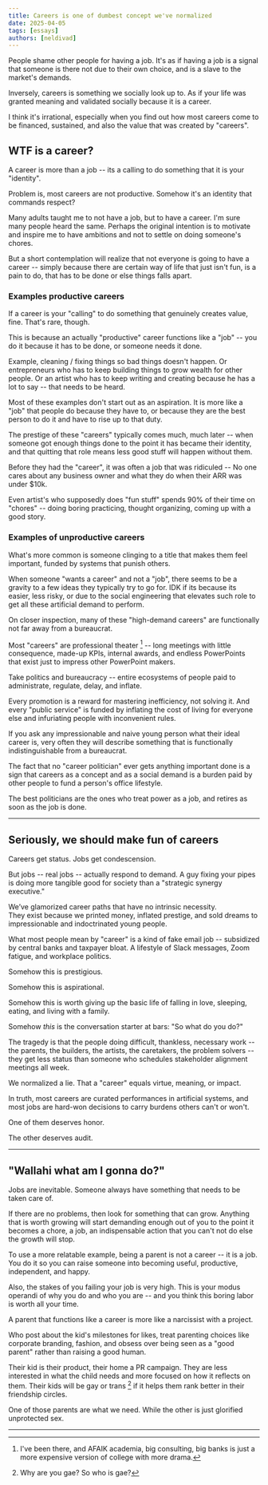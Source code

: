 ```yaml
---
title: Careers is one of dumbest concept we've normalized
date: 2025-04-05
tags: [essays]
authors: [neldivad]
---
```


People shame other people for having a job. It's as if having a job is a signal that someone is there not due to their own choice, and is a slave to the market's demands. 

Inversely, careers is something we socially look up to. As if your life was granted meaning and validated socially because it is a career.

<!--truncate-->

I think it's irrational, especially when you find out how most careers come to be financed, sustained, and also the value that was created by "careers".

## WTF is a career?
A career is more than a job -- its a calling to do something that it is your "identity". 

Problem is, most careers are not productive. Somehow it's an identity that commands respect? 

Many adults taught me to not have a job, but to have a career. I'm sure many people heard the same. Perhaps the original intention is to motivate and inspire me to have ambitions and not to settle on doing someone's chores. 

But a short contemplation will realize that not everyone is going to have a career -- simply because there are certain way of life that just isn't fun, is a pain to do, that has to be done or else things falls apart. 

### Examples productive careers 
If a career is your "calling" to do something that genuinely creates value, fine. That's rare, though. 

This is because an actually "productive" career functions like a "job" -- you do it because it has to be done, or someone needs it done. 

Example, cleaning / fixing things so bad things doesn't happen. Or entrepreneurs who has to keep building things to grow wealth for other people. Or an artist who has to keep writing and creating because he has a lot to say -- that needs to be heard. 

Most of these examples don't start out as an aspiration. It is more like a "job" that people do because they have to, or because they are the best person to do it and have to rise up to that duty. 

The prestige of these "careers" typically comes much, much later -- when someone got enough things done to the point it has became their identity, and that quitting that role means less good stuff will happen without them. 

Before they had the "career", it was often a job that was ridiculed -- No one cares about any business owner and what they do when their ARR was under $10k. 

Even artist's who supposedly does "fun stuff" spends 90% of their time on "chores" -- doing boring practicing, thought organizing, coming up with a good story. 


### Examples of unproductive careers
What's more common is someone clinging to a title that makes them feel important, funded by systems that punish others.

When someone "wants a career" and not a "job", there seems to be a gravity to a few ideas they typically try to go for. IDK if its because its easier, less risky, or due to the social engineering that elevates such role to get all these artificial demand to perform. 

On closer inspection, many of these "high-demand careers" are functionally not far away from a bureaucrat.

Most "careers" are professional theater [^1] -- long meetings with little consequence, made-up KPIs, internal awards, and endless PowerPoints that exist just to impress other PowerPoint makers.  

[^1]: I've been there, and AFAIK academia, big consulting, big banks is just a more expensive version of college with more drama. 

Take politics and bureaucracy -- entire ecosystems of people paid to administrate, regulate, delay, and inflate. 

Every promotion is a reward for mastering inefficiency, not solving it.  And every "public service" is funded by inflating the cost of living for everyone else and infuriating people with inconvenient rules.

If you ask any impressionable and naive young person what their ideal career is, very often they will describe something that is functionally indistinguishable from a bureaucrat. 

The fact that no "career politician" ever gets anything important done is a sign that careers as a concept and as a social demand is a burden paid by other people to fund a person's office lifestyle. 

The best politicians are the ones who treat power as a job, and retires as soon as the job is done. 

--- 
## Seriously, we should make fun of careers

Careers get status. Jobs get condescension. 

But jobs -- real jobs -- actually respond to demand. A guy fixing your pipes is doing more tangible good for society than a "strategic synergy executive."

We’ve glamorized career paths that have no intrinsic necessity.  
They exist because we printed money, inflated prestige, and sold dreams to impressionable and indoctrinated young people.

What most people mean by "career" is a kind of fake email job -- subsidized by central banks and taxpayer bloat. A lifestyle of Slack messages, Zoom fatigue, and workplace politics. 

Somehow this is prestigious.

Somehow this is aspirational.

Somehow this is worth giving up the basic life of falling in love, sleeping, eating, and living with a family. 

Somehow *this* is the conversation starter at bars: "So what do you do?"  

The tragedy is that the people doing difficult, thankless, necessary work -- the parents, the builders, the artists, the caretakers, the problem solvers -- they get less status than someone who schedules stakeholder alignment meetings all week.

We normalized a lie. That a "career" equals virtue, meaning, or impact.

In truth, most careers are curated performances in artificial systems, and most jobs are hard-won decisions to carry burdens others can't or won't.

One of them deserves honor.

The other deserves audit.

---
## "Wallahi what am I gonna do?" 
Jobs are inevitable. Someone always have something that needs to be taken care of. 

If there are no problems, then look for something that can grow. Anything that is worth growing will start demanding enough out of you to the point it becomes a chore, a job, an indispensable action that you can't not do else the growth will stop. 

To use a more relatable example, being a parent is not a career -- it is a job. You do it so you can raise someone into becoming useful, productive, independent, and happy. 

Also, the stakes of you failing your job is very high. This is your modus operandi of why you do and who you are -- and you think this boring labor is worth all your time. 

A parent that functions like a career is more like a narcissist with a project.

Who post about the kid's milestones for likes, treat parenting choices like corporate branding, fashion, and obsess over being seen as a "good parent" rather than raising a good human.

Their kid is their product, their home a PR campaign. They are less interested in what the child needs and more focused on how it reflects on them. Their kids will be gay or trans [^2] if it helps them rank better in their friendship circles. 

[^2]: Why are you gae? So who is gae? 

One of those parents are what we need. While the other is just glorified unprotected sex. 

---
